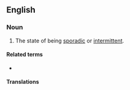 ==English==

===Noun===
{{en-noun|~}}

# The state of being [[sporadic]] or [[intermittent]].

====Related terms====
* {{l|en|intermittent}}

====Translations====
{{trans-see|state of being intermittent|intermittency}}
